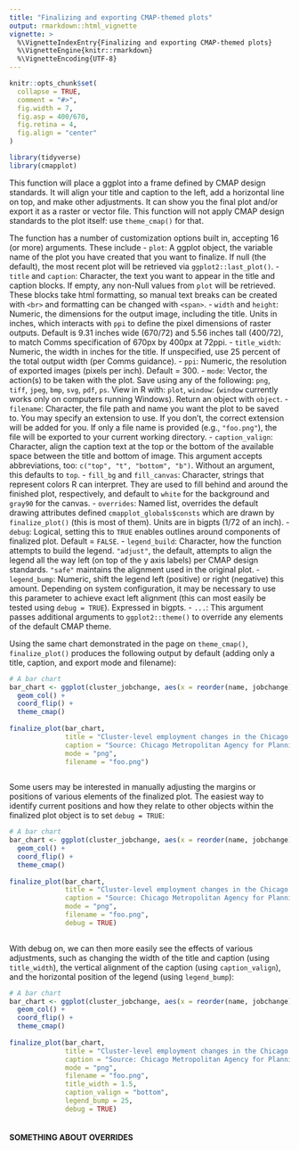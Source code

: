 ```yaml
---
title: "Finalizing and exporting CMAP-themed plots"
output: rmarkdown::html_vignette
vignette: >
  %\VignetteIndexEntry{Finalizing and exporting CMAP-themed plots}
  %\VignetteEngine{knitr::rmarkdown}
  %\VignetteEncoding{UTF-8}
---
```


```r
knitr::opts_chunk$set(
  collapse = TRUE,
  comment = "#>",
  fig.width = 7,
  fig.asp = 400/670,
  fig.retina = 4,
  fig.align = "center"
)

library(tidyverse)
library(cmapplot)
```

This function will place a ggplot into a frame defined by CMAP design standards. It will align your title and caption to the left, add a horizontal line on top, and make other adjustments. It can show you the final plot and/or export it as a raster or vector file. This function will not apply CMAP design standards to the plot itself: use `theme_cmap()` for that.

The function has a number of customization options built in, accepting 16 (or more) arguments. These include
- `plot`: A ggplot object, the variable name of the plot you have created that you want to finalize. If null (the default), the most recent plot will be retrieved via `ggplot2::last_plot()`.
- `title` and `caption`: Character, the text you want to appear in the title and caption blocks. If empty, any non-Null values from `plot` will be retrieved. These blocks take html formatting, so manual text breaks can be created with `<br>` and formatting can be changed with `<span>`.
- `width` and `height`: Numeric, the dimensions for the output image, including the title. Units in inches, which interacts with `ppi` to define the pixel dimensions of raster outputs. Default is 9.31 inches wide (670/72) and 5.56 inches tall (400/72), to match Comms specification of 670px by 400px at 72ppi.
- `title_width`: Numeric, the width in inches for the title. If unspecified, use 25 percent of the total output width (per Comms guidance).
- `ppi`: Numeric, the resolution of exported images (pixels per inch). Default = 300.
- `mode`: Vector, the action(s) to be taken with the plot. Save using any of the following: `png`, `tiff`, `jpeg`, `bmp`, `svg`, `pdf`, `ps`. View in R with: `plot`, `window`: (`window` currently works only on computers running Windows). Return an object with `object`.
- `filename`: Character, the file path and name you want the plot to be saved to. You may specify an extension to use. If you don't, the correct extension will be added for you. If only a file name is provided (e.g., `"foo.png"`), the file will be exported to your current working directory.
- `caption_valign`: Character, align the caption text at the top or the bottom of the available space between the title and bottom of image. This argument accepts abbreviations, too: `c("top", "t", "bottom", "b")`. Without an argument, this defaults to `top`.
- `fill_bg` and `fill_canvas`: Character, strings that represent colors R can interpret. They are used to fill behind and around the finished plot, respectively, and default to `white` for the background and `gray90` for the canvas.
- `overrides`: Named list, overrides the default drawing attributes defined `cmapplot_globals$consts` which are drawn by `finalize_plot()` (this is most of them). Units are in bigpts (1/72 of an inch).
- `debug`: Logical, setting this to `TRUE` enables outlines around components of finalized plot. Default = `FALSE`.
- `legend_build`: Character, how the function attempts to build the legend. `"adjust"`, the default, attempts to align the legend all the way left (on top of the y axis labels) per CMAP design standards. `"safe"` maintains the alignment used in the original plot.
- `legend_bump`: Numeric, shift the legend left (positive) or right (negative) this amount. Depending on system configuration, it may be necessary to use this parameter to achieve exact left alignment (this can most easily be tested using `debug = TRUE`). Expressed in bigpts.
- `...`: This argument passes additional arguments to `ggplot2::theme()` to override any elements of the default CMAP theme.

Using the same chart demonstrated in the page on `theme_cmap()`, `finalize_plot()` produces the following output by default (adding only a title, caption, and export mode and filename):
```r
# A bar chart
bar_chart <- ggplot(cluster_jobchange, aes(x = reorder(name, jobchange), y = jobchange, fill = category)) +
  geom_col() +
  coord_flip() +
  theme_cmap()
  
finalize_plot(bar_chart,
              title = "Cluster-level employment changes in the Chicago MSA, 2001-17",
              caption = "Source: Chicago Metropolitan Agency for Planning analysis",
              mode = "png",
              filename = "foo.png")
              
```

Some users may be interested in manually adjusting the margins or positions of various elements of the finalized plot. The easiest way to identify current positions and how they relate to other objects within the finalized plot object is to set `debug = TRUE`:
```r
# A bar chart
bar_chart <- ggplot(cluster_jobchange, aes(x = reorder(name, jobchange), y = jobchange, fill = category)) +
  geom_col() +
  coord_flip() +
  theme_cmap()
  
finalize_plot(bar_chart,
              title = "Cluster-level employment changes in the Chicago MSA, 2001-17",
              caption = "Source: Chicago Metropolitan Agency for Planning analysis",
              mode = "png",
              filename = "foo.png",
              debug = TRUE)
              
```

With debug on, we can then more easily see the effects of various adjustments, such as changing the width of the title and caption (using `title_width`), the vertical alignment of the caption (using `caption_valign`), and the horizontal position of the legend (using `legend_bump`):
```r
# A bar chart
bar_chart <- ggplot(cluster_jobchange, aes(x = reorder(name, jobchange), y = jobchange, fill = category)) +
  geom_col() +
  coord_flip() +
  theme_cmap()
  
finalize_plot(bar_chart,
              title = "Cluster-level employment changes in the Chicago MSA, 2001-17",
              caption = "Source: Chicago Metropolitan Agency for Planning analysis",
              mode = "png",
              filename = "foo.png",
              title_width = 1.5,
              caption_valign = "bottom",
              legend_bump = 25,
              debug = TRUE)
              
```

#### SOMETHING ABOUT OVERRIDES
